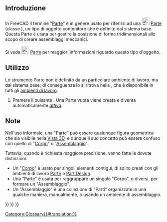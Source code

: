 <languages/>

<span id="Introduction"></span>
== Introduzione ==

{{TOCright}}

In FreeCAD il termine "[[Part/it|Parte]]" è in genere usato per riferirsi ad una [[File:Std_Part.svg|24px]] [[Std_Part/it|Parte]] (classe {{incode|App::Part}}), un tipo di oggetto contenitore che è definito dal sistema base. Questa Parte è usata per gestire la posizione di forme tridimensionali allo scopo di creare assemblaggi meccanici.

Si veda  [[File:Std_Part.svg|24px]] [[Std_Part/it|Parte]] per maggiori informazioni riguardo questo tipo d'oggetto.

<span id="Usage"></span>
== Utilizzo ==

Lo strumento Parte non è definito da un particolare ambiente di lavoro, ma dal sistema base; di conseguenza lo si ritrova nella {{MenuCommand|barra degli strumenti struttura}}, che è disponibile in tutti gli [[Workbenches/it|ambienti di lavoro]].

# Premere il pulsante {{Button|[[File:Std_Part.svg|16px]] [[Std_Part/it|Parte]]}}. Una Parte vuota viene creata e diventa automaticamente ''[[Std_Part/it#Stato_attivo|attiva]]''.

<span id="Notes"></span>
== Note ==

Nell'uso informale, una "Parte" può essere qualunque figura geometrica che sia visibile nella [[3D_view/it|Vista 3D]], e dunque il suo concetto può essere confuso con quello di "[[Body/it|Corpo]]" o "[[Assembly/it|Assemblaggio]]".

Tuttavia, quando è richiesta maggiore precisione, vanno fatte le dovute distinzioni.
* Un "[[Body/it|Corpo]]" è usato per singoli elementi contigui, di solito creati con gli ambienti di lavoro [[Part_Workbench/it|Parte]] o [[PartDesign_Workbench/it|Part Design]].
* Una "Parte" è usata per raggruppare un singolo "Corpo", o diversi, per formare un "Assemblaggio".
* Un "Assemblaggio" è una collezione di "Parti" organizzate in una qualche maniera, manualmente, o usando un ambiente di assemblaggio.


{{Std Base navi{{#translation:}}}} 
{{Document objects navi{{#translation:}}}}
{{Userdocnavi{{#translation:}}}}
[[Category:Glossary{{#translation:}}]]